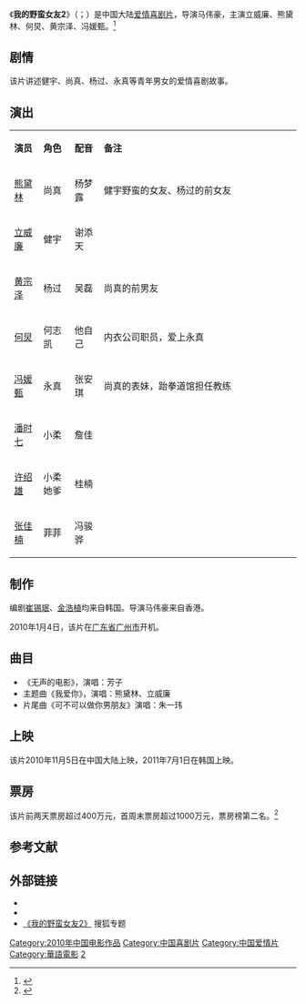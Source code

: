 {{Otheruses|我的野蠻女友 (消歧義)}}
{{电影信息框
| 片名     = 我的野蛮女友2
| 电影原名 = ''{{lang|en|My Sassy Girl 2}}''<br>{{lang|ko|엽기적인 그녀2}}
| 图像     = My Sassy Girl 2 poster.jpg
| 图像说明 = 海报
| 导演     = [[马伟豪|马伟豪]]
| 监制     = 
| 制片     = 
| 编剧     = [[崔锡珉|崔锡珉]]<br>[[金浩植|金浩植]]
| 剧本     = 
| 原著     = 
| 主演     = 立威廉<br>熊黛林<br>何炅<br>黄宗泽<br>冯媛甄
| 主题曲   = 
| 片头曲   = 
| 片尾曲   = 
| 配乐     = 梁翘柏
| 摄影     = 张文宝
| 剪辑     = 邝志良
| 制片商   = 上海百腾文化传播有限公司<br>北京花花世界文化传媒有限公司<br>广州艺联文化传播有限公司
| 发行商   = 
| 上映日期 = {{Film date|2010|11|5|中国大陆}}
| 片长     = 86分钟
| 产地     = {{CHNML}}
| 语言     = 普通话
| 预算     = 
| 票房     = 
| 前集     = 
| 续集     = 
}}
《'''我的野蛮女友2'''》（{{lang-en|''My Sassy Girl 2''}}；{{lang-ko|엽기적인 그녀2}}）是中国大陆[[爱情片|爱情]][[喜剧片|喜剧片]]，导演马伟豪，主演立威廉、熊黛林、何炅、黄宗泽、冯媛甄。<ref>{{cite news |author= |url=http://ent.163.com/09/1210/19/5Q6OBVSH00032KMI.html |title=《我的野蛮女友2》开机 熊黛林冯媛甄变强悍女友 |newspaper=网易 |accessdate=2015-04-04 |date=2009-12-10 |archive-date=2016-03-05 |archive-url=https://web.archive.org/web/20160305020302/http://ent.163.com/09/1210/19/5Q6OBVSH00032KMI.html |dead-url=no }}</ref>

==剧情==
该片讲述健宇、尚真、杨过、永真等青年男女的爱情喜剧故事。

==演出==
{|class="wikitable" width="55%"
|- style="background:cornflowerblue; color:white" align=center
|style="width:5%"|'''演员'''||style="width:6%"|'''角色'''||style="width:5%"|'''配音'''||style="width:39%"|'''备注'''
|-
| [[熊黛林|熊黛林]] || 尚真 || 杨梦露 || 健宇野蛮的女友、杨过的前女友
|-
| [[立威廉|立威廉]] || 健宇 || 谢添天 ||
|- 
| [[黄宗泽|黄宗泽]] || 杨过 || 吴磊 || 尚真的前男友
|- 
| [[何炅|何炅]] || 何志凯  || 他自己 || 内衣公司职员，爱上永真
|-
| [[冯媛甄|冯媛甄]] || 永真 || 张安琪 || 尚真的表妹，跆拳道馆担任教练
|-
| [[潘时七|潘时七]] || 小柔 || 詹佳 || 
|-
| [[许绍雄|许绍雄]] || 小柔她爹 || 桂楠|| 
|-
| [[张佳楠|张佳楠]] || 菲菲 || 冯骏骅|| 
|}

==制作==
编剧[[崔锡珉|崔锡珉]]、[[金浩植|金浩植]]均来自韩国。导演马伟豪来自香港。

2010年1月4日，该片在[[广东省|广东省]][[广州市|广州市]]开机。

==曲目==
*《无声的电影》，演唱：芳子
*主题曲《我爱你》，演唱：熊黛林、立威廉
*片尾曲《可不可以做你男朋友》演唱：朱一玮

==上映==
该片2010年11月5日在中国大陆上映，2011年7月1日在韩国上映。

==票房==
该片前两天票房超过400万元，首周末票房超过1000万元，票房榜第二名。<ref>{{cite news |author= |url=http://yule.sohu.com/20101111/n277546539.shtml |title=《野蛮女友2》成票房黑马 光棍节看最温馨 |newspaper=搜狐 |accessdate=2015-04-04 |date=2010-11-11 |archive-date=2016-03-04 |archive-url=https://web.archive.org/web/20160304195402/http://yule.sohu.com/20101111/n277546539.shtml |dead-url=no }}</ref>

==参考文献==
{{reflist}}

== 外部链接==
* {{douban}}
* {{Mtime|130237}}
* [http://yule.sohu.com/s2010/ymny2/ 《我的野蛮女友2》] {{Wayback|url=http://yule.sohu.com/s2010/ymny2/ |date=20160304214336 }} 搜狐专题

{{DEFAULTSORT:Wo我}}
[[Category:2010年中国电影作品|Category:2010年中国电影作品]]
[[Category:中国喜剧片|Category:中国喜剧片]]
[[Category:中国爱情片|Category:中国爱情片]]
[[Category:華語電影|Category:華語電影]]
[[Category:我的野蠻女友|2]]